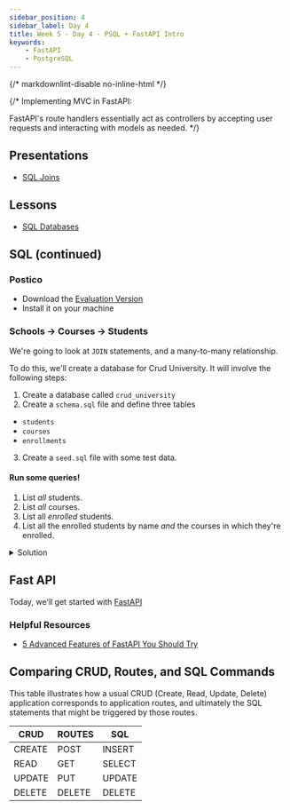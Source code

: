 ```yaml
---
sidebar_position: 4
sidebar_label: Day 4
title: Week 5 - Day 4 - PSQL + FastAPI Intro
keywords:
    - FastAPI
    - PostgreSQL
---
```

{/* markdownlint-disable no-inline-html */}

{/*
Implementing MVC in FastAPI:

FastAPI's route handlers essentially act as controllers
by accepting user requests and interacting with models as needed.
*/}

## Presentations

- [SQL Joins](https://docs.google.com/presentation/d/1h9lCxZWfUjkmq81ZpfRek6MUxIi_JhCpRjmCVhFpb9c/edit?usp=sharing)

## Lessons

- [SQL Databases](/docs/lessons/databases/sql/)

## SQL (continued)

### Postico

- Download the [Evaluation Version](https://eggerapps.at/postico2/buy.html)
- Install it on your machine

### Schools -> Courses -> Students

We're going to look at `JOIN` statements, and a many-to-many relationship.

To do this, we'll create a database for Crud University. It will involve the following steps:

1. Create a database called `crud_university`
2. Create a `schema.sql` file and define three tables
  - `students`
  - `courses`
  - `enrollments`
3. Create a `seed.sql` file with some test data.

#### Run some queries!

1. List _all_ students.
2. List _all_ courses.
3. List all _enrolled_ students.
4. List all the enrolled students by name _and_ the courses in which they're enrolled.

<details>
<summary>Solution</summary>

Start the PSQL terminal:

```sh
psql
```

```sql
CREATE DATABASE some_school_name;

-- REMEMBER TO CONNECT TO THE DATABASE
\c some_school_name

CREATE TABLE students (
    id serial PRIMARY KEY,
    name VARCHAR(50)
);

CREATE TABLE courses (
    id serial PRIMARY KEY,
    name VARCHAR(50)
);

-- many-to-many,
-- Enrollments tracks students & courses
CREATE TABLE enrollments (
    enrollment_id serial PRIMARY KEY,
    student_id INT,
    course_id INT,
    enrollment_date DATE,
    FOREIGN KEY (student_id) REFERENCES students(id),
    FOREIGN KEY (course_id) REFERENCES courses(id)
);

-- Let's use a JOIN statement to handle our lookup
SELECT
  students.name,
  courses.name
FROM enrollments
INNER JOIN students
  ON students.id = enrollments.student_id
INNER JOIN courses
  ON courses.id = enrollments.course_id;
```
</details>

## Fast API

Today, we'll get started with [FastAPI](https://fastapi.tiangolo.com/tutorial/first-steps/)

### Helpful Resources

- [5 Advanced Features of FastAPI You Should Try](https://levelup.gitconnected.com/5-advance-features-of-fastapi-you-should-try-7c0ac7eebb3e)

## Comparing CRUD, Routes, and SQL Commands

This table illustrates how a usual CRUD (Create, Read, Update, Delete) application corresponds to application routes, and ultimately the SQL statements that might be triggered by those routes.

| CRUD   | ROUTES | SQL    |
| ------ | ------ | ------ |
| CREATE | POST   | INSERT |
| READ   | GET    | SELECT |
| UPDATE | PUT    | UPDATE |
| DELETE | DELETE | DELETE |

